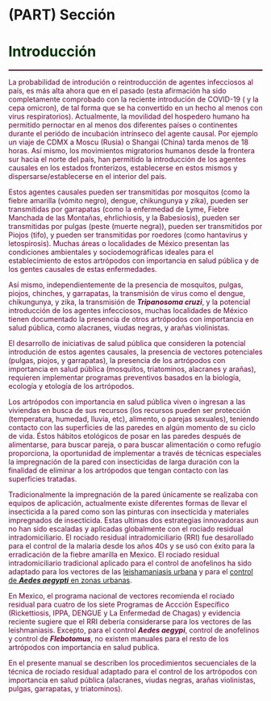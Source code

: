 # (PART) Sección {-}

# **<span style="color:#003300;">Introducción </span>** {#intro}

<hr style="height:2px;border-width:0;color:#330019;background-color:#330019"> 

<span style="color:#660033;">La probabilidad de introdución o reintroducción de agentes infecciosos al país, es más alta ahora que en el pasado (esta afirmación ha sido completamente comprobado con la reciente introdución de COVID-19 ( y la cepa omicron), de tal forma que se ha convertido en un hecho al menos con virus respiratorios). Actualmente, la movilidad del hospedero humano ha permitido pernoctar en al menos dos diferentes países o continentes durante el periódo de incubación intrínseco del agente causal. Por ejemplo un viaje de CDMX a Moscu (Rusia)  o Shangai (China) tarda menos de 18 horas. Así mismo, los movimientos migratorios humanos desde la frontera sur hacia el norte del país, han permitido la introducción de los agentes causales  en los estados fronterizos, establecerse en estos mismos y dispersarse/establecerse en el interior del país.</span>

<span style="color:#660033;">Estos agentes causales pueden ser transmitidas por mosquitos (como la fiebre amarilla (vómito negro), dengue, chikungunya y zika), pueden ser transmitidas por garrapatas (como la enfermedad de Lyme, Fiebre Manchada de las Montañas, ehrlichiosis, y la Babesiosis), pueden ser transmitidas por pulgas (peste (muerte negra)), pueden ser transmitidos por Piojos (tifo), y pueden ser transmitidas por roedores (como hantavirus y letospirosis). Muchas áreas o localidades de México presentan las condiciones ambientales y sociodemográficas ideales para el establecimiento de estos artrópodos con importancia en salud pública y de los gentes causales de estas enfermedades.</span>

<span style="color:#660033;">Así mismo, independientemente de la presencia de mosquitos, pulgas, piojos, chinches, y garrapatas, la transmisión de virus como el dengue, chikungunya, y zika, la transmisión de ***Tripanosoma cruzi***, y la potencial introducción de los agentes infecciosos, muchas localidades de México tienen documentado la presencia de otros artrópodos con importancia en salud pública, como alacranes, viudas negras, y arañas violinistas.</span>

<span style="color:#660033;">El desarrollo de iniciativas de salud pública que consideren la potencial introdución de estos agentes causales, la presencia de vectores potenciales (pulgas, piojos, y garrapatas), la presencia de los artrópodos con importancia en salud pública (mosquitos, triatominos, alacranes y arañas), requieren implementar programas preventivos basados en la biología, ecología y etología de los artrópodos.</span>

<span style="color:#660033;">Los artrópodos con importancia en salud pública viven o ingresan a las viviendas en busca de sus recursos (los recursos pueden ser protección (temperatura, humedad, lluvia, etc), alimento, o parejas sexuales), teniendo contacto con las superficies de las paredes en algún momento de su ciclo de vida. Éstos hábitos etológicos de posar en las paredes después de alimentarse, para buscar pareja, o para buscar alimentación o como refugio proporciona, la oportunidad de implementar a través de técnicas especiales la impregnación de la pared con insecticidas de larga duración con la finalidad de eliminar a los artrópodos que tengan contacto con las superficies tratadas.</span>

<span style="color:#660033;">Tradicionalmente la impregnación de la pared únicamente se realizaba con equipos de aplicación, actualmente existe diferentes formas de llevar el insecticida a la pared como son las pinturas con insecticida y materiales impregnados de insecticida. Estas ultimas dos estrategias innovadoras aun no han sido escaladas y aplicadas globalmente con el rociado residual intradomiciliario. El rociado residual intradomiciliario (RRI) fue desarollado para el control de la malaria desde los años 40s y se usó con éxito para la erradicación de la fiebre amarilla en Mexico. El rociado residual intradomiciliario tradicional aplicado para el control de anofelinos ha sido adaptado para los vectores de las [leishamaniasis urbana](https://www.who.int/tdr/publications/documents/irs_toolkit.pdf) y para el [control de ***Aedes aegypti*** en zonas urbanas](https://www.paho.org/es/documentos/manual-para-aplicar-rociado-residual-intradomiciliario-zonas-urbanas-para-control-aedes).</span>

<span style="color:#660033;">En Mexico, el programa nacional de vectores recomienda el rociado residual para cuatro de los siete Programas de Accción Específico (Rickettiosis, IPPA, DENGUE y La Enfermedad de Chagas) y evidencia reciente sugiere que el RRI debería considerarse para los vectores de las leishmaniasis. Excepto, para el control ***Aedes aegypi***, control de anofelinos y control de ***Flebotomus***, no existen manuales para el resto de los artrópodos con importancia en salud publica</span>.

<span style="color:#660033;">En el presente manual se describen los procedimientos secuenciales de la técnica de rociado residual adaptado para el control de los artrópodos con importancia en salud pública (alacranes, viudas negras, arañas violinistas, pulgas, garrapatas, y triatominos).</span>







